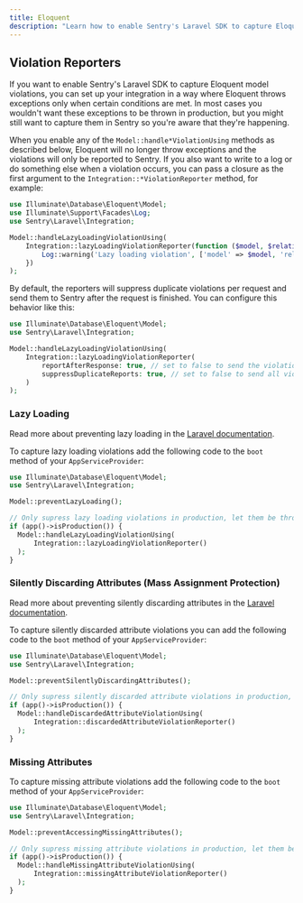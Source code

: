 ```yaml
---
title: Eloquent
description: "Learn how to enable Sentry's Laravel SDK to capture Eloquent model violations."
---
```


## Violation Reporters

If you want to enable Sentry's Laravel SDK to capture Eloquent model violations, you can set up your integration in a way where Eloquent throws exceptions only when certain conditions are met. In most cases you wouldn't want these exceptions to be thrown in production, but you might still want to capture them in Sentry so you're aware that they're happening.

When you enable any of the `Model::handle*ViolationUsing` methods as described below, Eloquent will no longer throw exceptions and the violations will only be reported to Sentry. If you also want to write to a log or do something else when a violation occurs, you can pass a closure as the first argument to the `Integration::*ViolationReporter` method, for example:

```php
use Illuminate\Database\Eloquent\Model;
use Illuminate\Support\Facades\Log;
use Sentry\Laravel\Integration;

Model::handleLazyLoadingViolationUsing(
    Integration::lazyLoadingViolationReporter(function ($model, $relation) {
        Log::warning('Lazy loading violation', ['model' => $model, 'relation' => $relation]);
    })
);
```

By default, the reporters will suppress duplicate violations per request and send them to Sentry after the request is finished. You can configure this behavior like this:

```php
use Illuminate\Database\Eloquent\Model;
use Sentry\Laravel\Integration;

Model::handleLazyLoadingViolationUsing(
    Integration::lazyLoadingViolationReporter(
        reportAfterResponse: true, // set to false to send the violation immediately
        suppressDuplicateReports: true, // set to false to send all violations, even if reported before in the same request
    )
);
```

### Lazy Loading

<Note>

Read more about preventing lazy loading in the [Laravel documentation](https://laravel.com/docs/11.x/eloquent-relationships#preventing-lazy-loading).

</Note>

To capture lazy loading violations add the following code to the `boot` method of your `AppServiceProvider`:

```php
use Illuminate\Database\Eloquent\Model;
use Sentry\Laravel\Integration;

Model::preventLazyLoading();

// Only supress lazy loading violations in production, let them be thrown in other environments
if (app()->isProduction()) {
  Model::handleLazyLoadingViolationUsing(
      Integration::lazyLoadingViolationReporter()
  );
}
```

### Silently Discarding Attributes (Mass Assignment Protection)

<Note>

Read more about preventing silently discarding attributes in the [Laravel documentation](https://laravel.com/docs/11.x/eloquent#configuring-eloquent-strictness).

</Note>

To capture silently discarded attribute violations you can add the following code to the `boot` method of your `AppServiceProvider`:

```php
use Illuminate\Database\Eloquent\Model;
use Sentry\Laravel\Integration;

Model::preventSilentlyDiscardingAttributes();

// Only supress silently discarded attribute violations in production, let them be thrown in other environments
if (app()->isProduction()) {
  Model::handleDiscardedAttributeViolationUsing(
      Integration::discardedAttributeViolationReporter()
  );
}
```

### Missing Attributes

To capture missing attribute violations add the following code to the `boot` method of your `AppServiceProvider`:

```php
use Illuminate\Database\Eloquent\Model;
use Sentry\Laravel\Integration;

Model::preventAccessingMissingAttributes();

// Only supress missing attribute violations in production, let them be thrown in other environments
if (app()->isProduction()) {
  Model::handleMissingAttributeViolationUsing(
      Integration::missingAttributeViolationReporter()
  );
}
```
